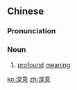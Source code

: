 ==Chinese==
{{zh-forms}}

===Pronunciation===
{{zh-pron
|m=shēnyì
|c=san1 ji3
|mn=qz,xm,zz:chhim-ì
|cat=n
}}

===Noun===
{{zh-noun}}

# [[profound]] [[meaning]]

[[ko:深意]]
[[zh:深意]]